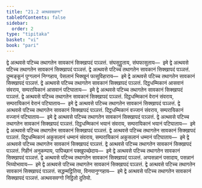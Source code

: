 ```yaml
---
title: "21.2 अत्थवसवग्ग"
tableOfContents: false
sidebar:
  order: 2
type: "tipitaka"
basket: "vi"
book: "pari"
---
```



<DynamicBreadcrumb />

<Division number="498" book="pari">

<Paragraph number="2410" book="pari">
द्वे अत्थवसे पटिच्च तथागतेन सावकानं सिक्खापदं पञ्ञत्तं. संघसुट्ठुताय, संघफासुताय—  इमे द्वे अत्थवसे पटिच्च तथागतेन सावकानं सिक्खापदं पञ्ञत्तं.
</Paragraph>

<Paragraph number="2411" book="pari">
द्वे अत्थवसे पटिच्च तथागतेन सावकानं सिक्खापदं पञ्ञत्तं. दुम्मङ्कूनं पुग्गलानं निग्गहाय, पेसलानं भिक्खूनं फासुविहाराय—  इमे द्वे अत्थवसे पटिच्च तथागतेन सावकानं सिक्खापदं पञ्ञत्तं.
</Paragraph>

<Paragraph number="2412" book="pari">
द्वे अत्थवसे पटिच्च तथागतेन सावकानं सिक्खापदं पञ्ञत्तं. दिट्ठधम्मिकानं आसवानं संवराय, सम्परायिकानं आसवानं पटिघाताय—  इमे द्वे अत्थवसे पटिच्च तथागतेन सावकानं सिक्खापदं पञ्ञत्तं.
</Paragraph>

<Paragraph number="2413" book="pari">
द्वे अत्थवसे पटिच्च तथागतेन सावकानं सिक्खापदं पञ्ञत्तं. दिट्ठधम्मिकानं वेरानं संवराय, सम्परायिकानं वेरानं पटिघाताय—  इमे द्वे अत्थवसे पटिच्च तथागतेन सावकानं सिक्खापदं पञ्ञत्तं.
</Paragraph>

<Paragraph number="2414" book="pari">
द्वे अत्थवसे पटिच्च तथागतेन सावकानं सिक्खापदं पञ्ञत्तं. दिट्ठधम्मिकानं वज्जानं संवराय, सम्परायिकानं वज्जानं पटिघाताय—  इमे द्वे अत्थवसे पटिच्च तथागतेन सावकानं सिक्खापदं पञ्ञत्तं.
</Paragraph>

<Paragraph number="2415" book="pari">
द्वे अत्थवसे पटिच्च तथागतेन सावकानं सिक्खापदं पञ्ञत्तं. दिट्ठधम्मिकानं भयानं संवराय, सम्परायिकानं भयानं पटिघाताय—  इमे द्वे अत्थवसे पटिच्च तथागतेन सावकानं सिक्खापदं पञ्ञत्तं.
</Paragraph>

<Paragraph number="2416" book="pari">
द्वे अत्थवसे पटिच्च तथागतेन सावकानं सिक्खापदं पञ्ञत्तं. दिट्ठधम्मिकानं अकुसलानं धम्मानं संवराय, सम्परायिकानं अकुसलानं धम्मानं पटिघाताय—  इमे द्वे अत्थवसे पटिच्च तथागतेन सावकानं सिक्खापदं पञ्ञत्तं.
</Paragraph>

<Paragraph number="2417" book="pari">
द्वे अत्थवसे पटिच्च तथागतेन सावकानं सिक्खापदं पञ्ञत्तं. गिहीनं अनुकम्पाय, पापिच्छानं पक्खुपच्छेदाय—  इमे द्वे अत्थवसे पटिच्च तथागतेन सावकानं सिक्खापदं पञ्ञत्तं.
</Paragraph>

<Paragraph number="2418" book="pari">
द्वे अत्थवसे पटिच्च तथागतेन सावकानं सिक्खापदं पञ्ञत्तं. अप्पसन्नानं पसादाय, पसन्नानं भिय्योभावाय—  इमे द्वे अत्थवसे पटिच्च तथागतेन सावकानं सिक्खापदं पञ्ञत्तं.
</Paragraph>

<Paragraph number="2419" book="pari">
द्वे अत्थवसे पटिच्च तथागतेन सावकानं सिक्खापदं पञ्ञत्तं. सद्धम्मट्ठितिया, विनयानुग्गहाय—  इमे द्वे अत्थवसे पटिच्च तथागतेन सावकानं सिक्खापदं पञ्ञत्तं.

</Paragraph>
</Division>

<Paragraph number="2420" type="center" book="pari">
अत्थवसवग्गो निट्ठितो दुतियो.
</Paragraph>